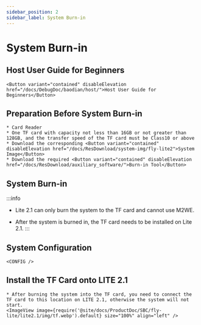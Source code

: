 ```yaml
---
sidebar_position: 2
sidebar_label: System Burn-in
---
```




# System Burn-in

## Host User Guide for Beginners

    <Button variant="contained" disableElevation href="/docs/DebugDoc/baodian/host/">Host User Guide for Beginners</Button>

## Preparation Before System Burn-in

    * Card Reader
    * One TF card with capacity not less than 16GB or not greater than 128GB, and the transfer speed of the TF card must be Class10 or above
    * Download the corresponding <Button variant="contained" disableElevation href="/docs/ResDownload/system-img/fly-lite2">System Image</Button>
    * Download the required <Button variant="contained" disableElevation href="/docs/ResDownload/auxiliary_software/">Burn-in Tool</Button>

## System Burn-in

:::info
* Lite 2.1 can only burn the system to the TF card and cannot use M2WE.
* After the system is burned in, the TF card needs to be installed on Lite 2.1.
:::

    <TF />

## System Configuration

    <CONFIG />


## Install the TF Card onto LITE 2.1

    * After burning the system into the TF card, you need to connect the TF card to this location on LITE 2.1, otherwise the system will not start.
    <ImageView image={require('@site/docs/ProductDoc/SBC/fly-lite/lite2.1/img/tf.webp').default} size="100%" align="left" />  
